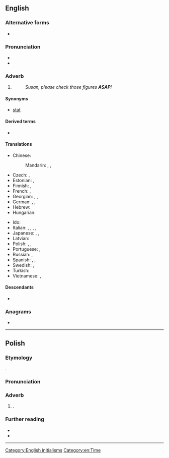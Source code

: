 ==English==

===Alternative forms===
* {{l|en|asap}}

===Pronunciation===
* {{IPA|en|/ˌeɪ.ɛs.eɪˈpi/|/ˈeɪ.sæp/}}
* {{rhymes|en|i|s=4}}

===Adverb===
{{en-adv|-}}

# {{initialism of|en|as soon as possible}}
#: {{antonyms|en|at leisure}}
#: ''Susan, please check those figures '''ASAP'''!''

====Synonyms====
* [[stat#Etymology 1|stat]]

====Derived terms====
* {{l|en|WRASAP}}

====Translations====
{{trans-top|as soon as possible}}
* Chinese:
*: Mandarin: {{t+|cmn|盡快|sc=Hani}}, {{t+|cmn|尽快|tr=jìnkuài|sc=Hani}}, {{t+|cmn|及早|tr=jízǎo|sc=Hani}}
* Czech: {{t+|cs|ASAP}}, {{t|cs|co nejdřív}}
* Estonian: {{t+|et|asap}}, {{t+|et|ASAP}}
* Finnish: {{t|fi|asap}}, {{t+|fi|ASAP}}
* French: {{t+|fr|dès que possible}}, {{t+|fr|au plus vite}}
* Georgian: {{t|ka|რაც შეიძლება ჩქარა}}, {{t|ka|რაც შეიძლება სწრაფად}}, {{t|ka|რაც შეიძლება მალე}}
* German: {{t|de|so bald wie möglich}}, {{t|de|so schnell wie möglich}}, {{t+|de|schnellstmöglich}}
* Hebrew: {{t|he|בַּהֶקְדֵּם הָאֶפְשָׁרִי|tr=bahek'dém haef'sharí}}
* Hungarian: {{t|hu|amilyen hamar csak lehetséges}}
{{trans-mid}}
* Ido: {{t|io|tam balde kam posibla}}
* Italian: {{t|it|appena possibile}}, {{t|it|il prima possibile}}, {{t|it|al più presto}}, {{t|it|il più presto possibile}}, {{t+|it|quanto prima}}
* Japanese: {{t+|ja|大至急|tr=daishikyuu}}, {{t|ja|なるべく早く|tr=narubekuhayaku}}, {{t|ja|なるはや|tr=naruhaya}}
* Latvian: {{t|lv|cik vien drīz iespējams}}
* Polish: {{t+|pl|[[szybko|jak najszybciej]]}}, {{t+|pl|asap}}, {{t+|pl|ASAP}}
* Portuguese: {{t|pt|[[o]] [[mais]] [[rápido]] [[possível]]}}, {{t|pt|o quanto antes}}
* Russian: {{t|ru|как мо́жно скоре́е}}, {{t|ru|как мо́жно быстре́е}}
* Spanish: {{t|es|[[lo]] [[más]] [[rápido]] [[posible]]}}, {{t|es|[[lo]] [[antes]] [[posible]]}}, {{t|es|cuanto antes}}
* Swedish: {{t+|sv|snarast}}, {{t|sv|så snart som möjligt}}
* Turkish: {{t+|tr|bir an önce}}
* Vietnamese: {{t|vi|sớm nhất có thể}}, {{t|vi|càng sớm càng tốt}}
{{trans-bottom}}

====Descendants====
* {{desc|fi|asap|bor=1}}

===Anagrams===
* {{anagrams|en|a=aaps|AAPS|AAPs|APAs|PAAs|PaaS|sapa}}

[[Category:English initialisms]]
[[Category:en:Time]]

----

==Polish==

===Etymology===
{{ubor|pl|en|ASAP}}.

===Pronunciation===
{{pl-p}}

===Adverb===
{{pl-adv|-}}

# {{alt sp|pl|asap}}.
#: {{syn|pl|[[szybko|jak najszybciej]]}}

===Further reading===
* {{R:pl:WSJP}}
* {{R:pl:PWN}}

----
